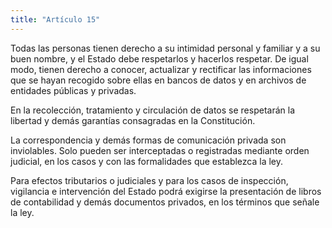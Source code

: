 ```yaml
---
title: "Artículo 15"
---
```


Todas las personas tienen derecho a su intimidad personal y familiar y a su buen
nombre, y el Estado debe respetarlos y hacerlos
respetar. De igual modo, tienen derecho a conocer,
actualizar y rectificar las informaciones que se hayan recogido sobre ellas en bancos de datos y en
archivos de entidades públicas y privadas.

En la recolección, tratamiento y circulación de
datos se respetarán la libertad y demás garantías
consagradas en la Constitución.

La correspondencia y demás formas de comunicación privada son inviolables. Solo pueden ser
interceptadas o registradas mediante orden judicial,
en los casos y con las formalidades que establezca
la ley.

Para efectos tributarios o judiciales y para los
casos de inspección, vigilancia e intervención del
Estado podrá exigirse la presentación de libros de
contabilidad y demás documentos privados, en los
términos que señale la ley.